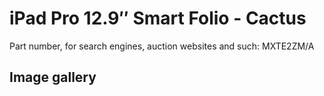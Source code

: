 
# iPad Pro 12.9″ Smart Folio - Cactus

Part number, for search engines, auction websites and such: MXTE2ZM/A

## Image gallery

<div style={{ width: "768px" }}>
  <GalleryComponent
    images={[
      {
        original: "/everysource/MXTE2.webp",
        thumbnail: "/everypreview/MXTE2.webp",
      },
      {
        original: "/everysource/MXTE2_AV1.webp",
        thumbnail: "/everypreview/MXTE2_AV1.webp",
      },
      {
        original: "/everysource/MXTE2_AV2.webp",
        thumbnail: "/everypreview/MXTE2_AV2.webp",
      },
      {
        original: "/everysource/MXTE2_AV3.webp",
        thumbnail: "/everypreview/MXTE2_AV3.webp",
      },
      {
        original: "/everysource/MXTE2_AV4.webp",
        thumbnail: "/everypreview/MXTE2_AV4.webp",
      }
    ]}
  />
</div>